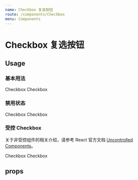 ```yaml
---
name: Checkbox 复选按钮
route: /components/Checkbox
menu: Components
---
```



# Checkbox 复选按钮

## Usage

### 基本用法

<Playground>
  <Checkbox>Checkbox</Checkbox>
  <Checkbox defaultChecked={true}>Checkbox</Checkbox>
</Playground>

### 禁用状态

<Playground>
  <Checkbox disabled={true}>Checkbox</Checkbox>
  <Checkbox defaultChecked={true} disabled={true}>
    Checkbox
  </Checkbox>
</Playground>

### 受控 Checkbox

关于非受控组件的相关介绍，请参考 React 官方文档 [Uncontrolled Components](https://reactjs.org/docs/uncontrolled-components.html)。

<Playground>
  <Checkbox>Checkbox</Checkbox>
  <Checkbox checked={true}>Checkbox</Checkbox>
</Playground>

## props

<PropsTable of={Checkbox} />
